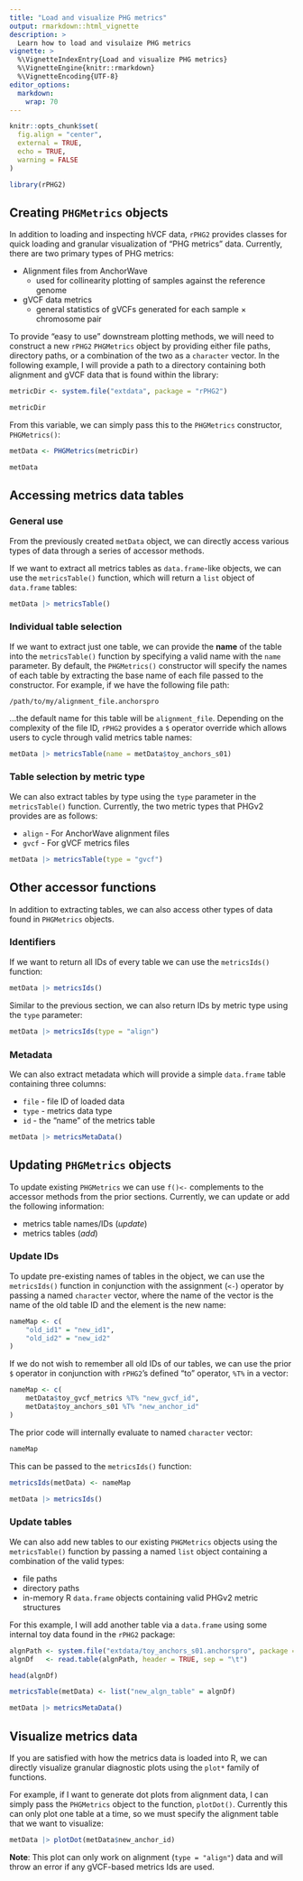 ```yaml
---
title: "Load and visualize PHG metrics"
output: rmarkdown::html_vignette
description: >
  Learn how to load and visulaize PHG metrics
vignette: >
  %\VignetteIndexEntry{Load and visualize PHG metrics}
  %\VignetteEngine{knitr::rmarkdown}
  %\VignetteEncoding{UTF-8}
editor_options:
  markdown:
    wrap: 70
---
```


```r
knitr::opts_chunk$set(
  fig.align = "center",
  external = TRUE,
  echo = TRUE,
  warning = FALSE
)

library(rPHG2)
```

## Creating `PHGMetrics` objects
In addition to loading and inspecting hVCF data, `rPHG2` provides classes for
quick loading and granular visualization of "PHG metrics" data. Currently,
there are two primary types of PHG metrics:

* Alignment files from AnchorWave
  + used for collinearity plotting of samples against the reference genome
* gVCF data metrics
  + general statistics of gVCFs generated for each sample $\times$ chromosome
    pair

To provide "easy to use" downstream plotting methods, we will need to construct
a new `rPHG2` `PHGMetrics` object by providing either file paths, directory
paths, or a combination of the two as a `character` vector. In the following
example, I will provide a path to a directory containing both alignment and
gVCF data that is found within the library:

```r
metricDir <- system.file("extdata", package = "rPHG2")

metricDir
```

From this variable, we can simply pass this to the `PHGMetrics` constructor,
`PHGMetrics()`:

```r
metData <- PHGMetrics(metricDir)

metData
```

## Accessing metrics data tables

### General use
From the previously created `metData` object, we can directly access various
types of data through a series of accessor methods.

If we want to extract all metrics tables as `data.frame`-like objects, we can
use the `metricsTable()` function, which will return a `list` object of
`data.frame` tables:

```r
metData |> metricsTable()
```

### Individual table selection
If we want to extract just one table, we can provide the **name** of the table
into the `metricsTable()` function by specifying a valid name with the `name`
parameter. By default, the `PHGMetrics()` constructor will specify the names
of each table by extracting the base name of each file passed to the
constructor. For example, if we have the following file path:

`/path/to/my/alignment_file.anchorspro`

...the default name for this table will be `alignment_file`. Depending on the
complexity of the file ID, `rPHG2` provides a `$` operator override which
allows users to cycle through valid metrics table names:

```r
metData |> metricsTable(name = metData$toy_anchors_s01)
```

### Table selection by metric type
We can also extract tables by type using the `type` parameter in the 
`metricsTable()` function. Currently, the two metric types that PHGv2 provides 
are as follows:

* `align` - For AnchorWave alignment files
* `gvcf` - For gVCF metrics files

```r
metData |> metricsTable(type = "gvcf")
```


## Other accessor functions
In addition to extracting tables, we can also access other types of data
found in `PHGMetrics` objects.

### Identifiers
If we want to return all IDs of every table we can use the `metricsIds()`
function:

```r
metData |> metricsIds()
```

Similar to the previous section, we can also return IDs by metric type using
the `type` parameter:

```r
metData |> metricsIds(type = "align")
```

### Metadata
We can also extract metadata which will provide a simple `data.frame` table
containing three columns:

* `file` - file ID of loaded data
* `type` - metrics data type
* `id` - the "name" of the metrics table


```r
metData |> metricsMetaData()
```


## Updating `PHGMetrics` objects
To update existing `PHGMetrics` we can use `f()<-` complements to the
accessor methods from the prior sections. Currently, we can update or add the
following information:

* metrics table names/IDs (_update_)
* metrics tables (_add_)


### Update IDs
To update pre-existing names of tables in the object, we can use the 
`metricsIds()` function in conjunction with the assignment (`<-`) operator
by passing a named `character` vector, where the name of the vector is the
name of the old table ID and the element is the new name:

```r
nameMap <- c(
    "old_id1" = "new_id1",
    "old_id2" = "new_id2"
)
```

If we do not wish to remember all old IDs of our tables, we can use the prior
`$` operator in conjunction with `rPHG2`'s defined "to" operator, `%T%` in
a vector:

```r
nameMap <- c(
    metData$toy_gvcf_metrics %T% "new_gvcf_id",
    metData$toy_anchors_s01 %T% "new_anchor_id"
)
```

The prior code will internally evaluate to named `character` vector:

```r
nameMap
```

This can be passed to the `metricsIds()` function:

```r
metricsIds(metData) <- nameMap

metData |> metricsIds()
```

### Update tables
We can also add new tables to our existing `PHGMetrics` objects using the
`metricsTable()` function by passing a named `list` object containing a
combination of the valid types:

* file paths
* directory paths
* in-memory R `data.frame` objects containing valid PHGv2 metric structures

For this example, I will add another table via a `data.frame` using some 
internal toy data found in the `rPHG2` package:

```r
algnPath <- system.file("extdata/toy_anchors_s01.anchorspro", package = "rPHG2")
algnDf   <- read.table(algnPath, header = TRUE, sep = "\t")

head(algnDf)
```

```r
metricsTable(metData) <- list("new_algn_table" = algnDf)

metData |> metricsMetaData()
```



## Visualize metrics data
If you are satisfied with how the metrics data is loaded into R, we can
directly visualize granular diagnostic plots using the `plot*` family of
functions.

For example, if I want to generate dot plots from alignment data, I can simply
pass the `PHGMetrics` object to the function, `plotDot()`. Currently this
can only plot one table at a time, so we must specify the alignment table
that we want to visualize:

```r
metData |> plotDot(metData$new_anchor_id)
```

**Note**: This plot can only work on alignment (`type = "align"`) data and will
throw an error if any gVCF-based metrics Ids are used.


